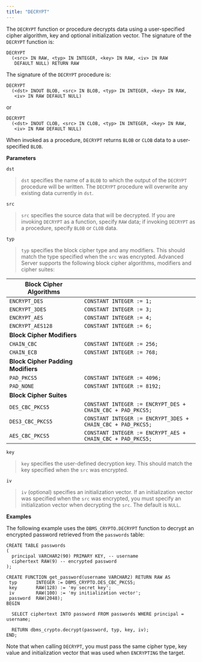 ```yaml
---
title: "DECRYPT"
---
```




The `DECRYPT` function or procedure decrypts data using a user-specified cipher algorithm, key and optional initialization vector. The signature of the `DECRYPT` function is:

    DECRYPT
      (<src> IN RAW, <typ> IN INTEGER, <key> IN RAW, <iv> IN RAW
       DEFAULT NULL) RETURN RAW

The signature of the `DECRYPT` procedure is:

    DECRYPT
      (<dst> INOUT BLOB, <src> IN BLOB, <typ> IN INTEGER, <key> IN RAW,
       <iv> IN RAW DEFAULT NULL)

or

    DECRYPT
      (<dst> INOUT CLOB, <src> IN CLOB, <typ> IN INTEGER, <key> IN RAW,
       <iv> IN RAW DEFAULT NULL)

When invoked as a procedure, `DECRYPT` returns `BLOB` or `CLOB` data to a user-specified `BLOB`.

**Parameters**

`dst`

> `dst` specifies the name of a `BLOB` to which the output of the `DECRYPT` procedure will be written. The `DECRYPT` procedure will overwrite any existing data currently in `dst`.

`src`

> `src` specifies the source data that will be decrypted. If you are invoking `DECRYPT` as a function, specify `RAW` data; if invoking `DECRYPT` as a procedure, specify `BLOB` or `CLOB` data.

`typ`

> `typ` specifies the block cipher type and any modifiers. This should match the type specified when the `src` was encrypted. Advanced Server supports the following block cipher algorithms, modifiers and cipher suites:

| **Block Cipher Algorithms**        |                                                             |
|------------------------------------|-------------------------------------------------------------|
| `ENCRYPT_DES`                      | `CONSTANT INTEGER := 1;`                                    |
| `ENCRYPT_3DES`                     | `CONSTANT INTEGER := 3;`                                    |
| `ENCRYPT_AES`                      | `CONSTANT INTEGER := 4;`                                    |
| `ENCRYPT_AES128`                   | `CONSTANT INTEGER := 6;`                                    |
| **Block Cipher Modifiers**         |                                                             |
| `CHAIN_CBC`                        | `CONSTANT INTEGER := 256;`                                  |
| `CHAIN_ECB`                        | `CONSTANT INTEGER := 768;`                                  |
| **Block Cipher Padding Modifiers** |                                                             |
| `PAD_PKCS5`                        | `CONSTANT INTEGER := 4096;`                                 |
| `PAD_NONE`                         | `CONSTANT INTEGER := 8192;`                                 |
| **Block Cipher Suites**            |                                                             |
| `DES_CBC_PKCS5`                    | `CONSTANT INTEGER := ENCRYPT_DES + CHAIN_CBC + PAD_PKCS5;`  |
| `DES3_CBC_PKCS5`                   | `CONSTANT INTEGER := ENCRYPT_3DES + CHAIN_CBC + PAD_PKCS5;` |
| `AES_CBC_PKCS5`                    | `CONSTANT INTEGER := ENCRYPT_AES + CHAIN_CBC + PAD_PKCS5;`  |

`key`

> `key` specifies the user-defined decryption key. This should match the key specified when the `src` was encrypted.

`iv`

> `iv` (optional) specifies an initialization vector. If an initialization vector was specified when the `src` was encrypted, you must specify an initialization vector when decrypting the `src`. The default is `NULL`.

**Examples**

The following example uses the `DBMS_CRYPTO.DECRYPT` function to decrypt an encrypted password retrieved from the `passwords` table:

    CREATE TABLE passwords
    (
      principal VARCHAR2(90) PRIMARY KEY, -- username
      ciphertext RAW(9) -- encrypted password
    );

    CREATE FUNCTION get_password(username VARCHAR2) RETURN RAW AS
     typ       INTEGER := DBMS_CRYPTO.DES_CBC_PKCS5;
     key       RAW(128) := 'my secret key';
     iv        RAW(100) := 'my initialization vector';
     password  RAW(2048);
    BEGIN

      SELECT ciphertext INTO password FROM passwords WHERE principal = username;

      RETURN dbms_crypto.decrypt(password, typ, key, iv);
    END;

Note that when calling `DECRYPT`, you must pass the same cipher type, key value and initialization vector that was used when `ENCRYPTING` the target.
